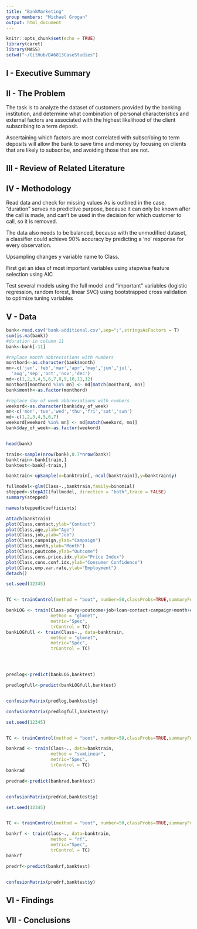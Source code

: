 ---
title: "BankMarketing"
group members: "Michael Grogan"
output: html_document
---

```{r setup, include=FALSE}
knitr::opts_chunk$set(echo = TRUE)
library(caret)
library(MASS)
setwd("~/GitHub/DA6813CaseStudies")
```

## I - Executive Summary
## II - The Problem

The task is to analyze the dataset of customers provided by the banking institution, and determine what combination of personal characteristics and external factors are associated with the highest likelihood of the client subscribing to a term deposit. 

Ascertaining which factors are most correlated with subscribing to term deposits will allow the bank to save time and money by focusing on clients that are likely to subscribe, and avoiding those that are not.

## III - Review of Related Literature
## IV - Methodology

Read data and check for missing values
As is outlined in the case, "duration" serves no predictive purpose, because it can only be known after the call is made, and can't be used in the decision for which customer to call, so it is removed.

The data also needs to be balanced, because with the unmodified dataset, a classifier could achieve 90% accuracy by predicting a 'no' response for every observation.

Upsampling changes y variable name to Class.

First get an idea of most important variables using stepwise feature selection using AIC

Test several models using the full model and "important" variables (logistic regression, random forest, linear SVC) using bootstrapped cross validation to optimize tuning variables

## V - Data

```{r}
bank<-read.csv('bank-additional.csv',sep=";",stringsAsFactors = T)
sum(is.na(bank))
#duration in column 11
bank<-bank[-11]

#replace month abbreviations with numbers
monthord<-as.character(bank$month)
mn<-c('jan','feb','mar','apr','may','jun','jul',
  'aug','sep','oct','nov','dec')
md<-c(1,2,3,4,5,6,7,8,9,10,11,12)
monthord[monthord %in% mn] <- md[match(monthord, mn)]
bank$month<-as.factor(monthord)

#replace day of week abbreviations with numbers
weekord<-as.character(bank$day_of_week)
mn<-c('mon','tue','wed','thu','fri','sat','sun')
md<-c(1,2,3,4,5,6,7)
weekord[weekord %in% mn] <- md[match(weekord, mn)]
bank$day_of_week<-as.factor(weekord)


head(bank)


```
```{r}
train<-sample(nrow(bank),0.7*nrow(bank))
banktrain<-bank[train,]
banktest<-bank[-train,]

banktrain<-upSample(x=banktrain[,-ncol(banktrain)],y=banktrain$y)

```


```{r}
fullmodel<-glm(Class~.,banktrain,family=binomial)
stepped<-stepAIC(fullmodel, direction = "both",trace = FALSE)
summary(stepped)
```

```{r}
names(stepped$coefficients)
```


```{r}
attach(banktrain)
plot(Class,contact,ylab="Contact")
plot(Class,age,ylab="Age")
plot(Class,job,ylab="Job")
plot(Class,campaign,ylab="Campaign")
plot(Class,month,ylab="Month")
plot(Class,poutcome,ylab="Outcome")
plot(Class,cons.price.idx,ylab="Price Index")
plot(Class,cons.conf.idx,ylab="Consumer Confidence")
plot(Class,emp.var.rate,ylab="Employment")
detach()
```

```{r}

set.seed(12345)


TC <- trainControl(method = "boot", number=50,classProbs=TRUE,summaryFunction = twoClassSummary)

bankLOG <- train(Class~pdays+poutcome+job+loan+contact+campaign+month+cons.price.idx+cons.conf.idx+emp.var.rate, data=banktrain,
                 method = "glmnet",
                 metric="Spec",
                 trControl = TC)
bankLOGfull <- train(Class~., data=banktrain,
                 method = "glmnet",
                 metric="Spec",
                 trControl = TC)




predlog<-predict(bankLOG,banktest)

predlogfull<-predict(bankLOGfull,banktest)


confusionMatrix(predlog,banktest$y)

confusionMatrix(predlogfull,banktest$y)


```


```{r}
set.seed(12345)


TC <- trainControl(method = "boot", number=50,classProbs=TRUE,summaryFunction = twoClassSummary)

bankrad <- train(Class~., data=banktrain,
                 method = "svmLinear",
                 metric="Spec",
                 trControl = TC)
bankrad

predrad<-predict(bankrad,banktest)


confusionMatrix(predrad,banktest$y)
```



```{r}

set.seed(12345)


TC <- trainControl(method = "boot", number=50,classProbs=TRUE,summaryFunction = twoClassSummary)

bankrf <- train(Class~., data=banktrain,
                 method = "rf",
                 metric="Spec",
                 trControl = TC)
bankrf

predrf<-predict(bankrf,banktest)


confusionMatrix(predrf,banktest$y)
```



## VI - Findings
## VII - Conclusions




```{r}

```

